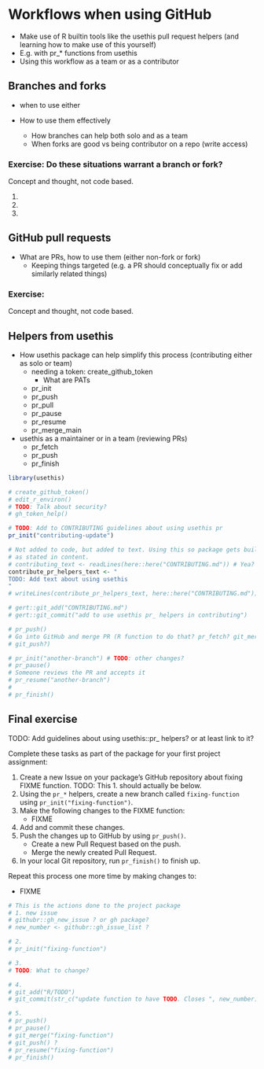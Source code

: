 # Workflows when using GitHub {#github-workflows}

- Make use of R builtin tools like the usethis pull request helpers
  (and learning how to make use of this yourself)
- E.g. with pr_* functions from usethis
- Using this workflow as a team or as a contributor

<!-- List of actions/code done -->

## Branches and forks

- when to use either

- How to use them effectively
    - How branches can help both solo and as a team
    - When forks are good vs being contributor on a repo (write access)

### Exercise: Do these situations warrant a branch or fork?

Concept and thought, not code based.

1. 
2. 
3. 

## GitHub pull requests

- What are PRs, how to use them (either non-fork or fork)
    - Keeping things targeted (e.g. a PR should conceptually
    fix or add similarly related things)

### Exercise: 

Concept and thought, not code based.

## Helpers from usethis

- How usethis package can help simplify this process (contributing either as
solo or team)
    - needing a token: create_github_token
        - What are PATs
    - pr_init
    - pr_push
    - pr_pull
    - pr_pause
    - pr_resume
    - pr_merge_main
- usethis as a maintainer or in a team (reviewing PRs)
    - pr_fetch
    - pr_push
    - pr_finish
    

```r
library(usethis)

# create_github_token()
# edit_r_environ()
# TODO: Talk about security?
# gh_token_help()

# TODO: Add to CONTRIBUTING guidelines about using usethis pr
pr_init("contributing-update")

# Not added to code, but added to text. Using this so package gets built exactly
# as stated in content.
# contributing_text <- readLines(here::here("CONTRIBUTING.md")) # Yea?
contribute_pr_helpers_text <- "
TODO: Add text about using usethis
"
# writeLines(contribute_pr_helpers_text, here::here("CONTRIBUTING.md"))

# gert::git_add("CONTRIBUTING.md")
# gert::git_commit("add to use usethis pr_ helpers in contributing")

# pr_push()
# Go into GitHub and merge PR (R function to do that? pr_fetch? git_merge then
# git_push?)

# pr_init("another-branch") # TODO: other changes?
# pr_pause()
# Someone reviews the PR and accepts it
# pr_resume("another-branch")
# 
# pr_finish()
```

## Final exercise

<!-- NOTE: Preferably something linked to working towards completing the project assignments, maybe to be used as a milestone? -->

TODO: Add guidelines about using usethis::pr_ helpers? or at least link to it?

Complete these tasks as part of the package for your first project assignment:

1. Create a new Issue on your package's GitHub repository about fixing FIXME
function.
TODO: This 1. should actually be below.
2. Using the `pr_*` helpers, create a new branch called `fixing-function` using
`pr_init("fixing-function")`.
3. Make the following changes to the FIXME function:
    - FIXME
4. Add and commit these changes.
5. Push the changes up to GitHub by using `pr_push()`.
    - Create a new Pull Request based on the push.
    - Merge the newly created Pull Request.
6. In your local Git repository, run `pr_finish()` to finish up.

Repeat this process one more time by making changes to:

- FIXME

```r
# This is the actions done to the project package
# 1. new issue
# githubr::gh_new_issue ? or gh package?
# new_number <- githubr::gh_issue_list ?

# 2. 
# pr_init("fixing-function")

# 3. 
# TODO: What to change?

# 4.
# git_add("R/TODO")
# git_commit(str_c("update function to have TODO. Closes ", new_number))

# 5.
# pr_push()
# pr_pause()
# git_merge("fixing-function")
# git_push() ?
# pr_resume("fixing-function")
# pr_finish()
```


